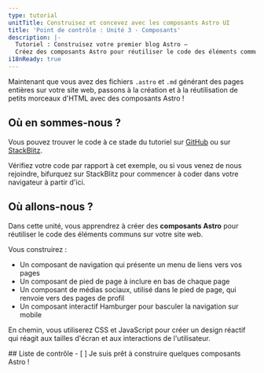 ```yaml
---
type: tutorial
unitTitle: Construisez et concevez avec les composants Astro UI
title: 'Point de contrôle : Unité 3 - Composants'
description: |-
  Tutoriel : Construisez votre premier blog Astro —
  Créez des composants Astro pour réutiliser le code des éléments communs sur votre site web
i18nReady: true
---
```



Maintenant que vous avez des fichiers `.astro` et `.md` générant des pages entières sur votre site web, passons à la création et à la réutilisation de petits morceaux d'HTML avec des composants Astro !

## Où en sommes-nous ?

Vous pouvez trouver le code à ce stade du tutoriel sur [GitHub](https://github.com/withastro/blog-tutorial-demo/tree/unit-3/start) ou sur [StackBlitz](https://stackblitz.com/github/withastro/blog-tutorial-demo/tree/unit-3/start?file=src/pages/index.astro).

Vérifiez votre code par rapport à cet exemple, ou si vous venez de nous rejoindre, bifurquez sur StackBlitz pour commencer à coder dans votre navigateur à partir d'ici.

## Où allons-nous ?

Dans cette unité, vous apprendrez à créer des **composants Astro** pour réutiliser le code des éléments communs sur votre site web.

Vous construirez :
- Un composant de navigation qui présente un menu de liens vers vos pages
- Un composant de pied de page à inclure en bas de chaque page
- Un composant de médias sociaux, utilisé dans le pied de page, qui renvoie vers des pages de profil
- Un composant interactif Hamburger pour basculer la navigation sur mobile

En chemin, vous utiliserez CSS et JavaScript pour créer un design réactif qui réagit aux tailles d'écran et aux interactions de l'utilisateur.



<Box icon="check-list">
## Liste de contrôle

<Checklist>
- [ ] Je suis prêt à construire quelques composants Astro !
</Checklist>
</Box>
